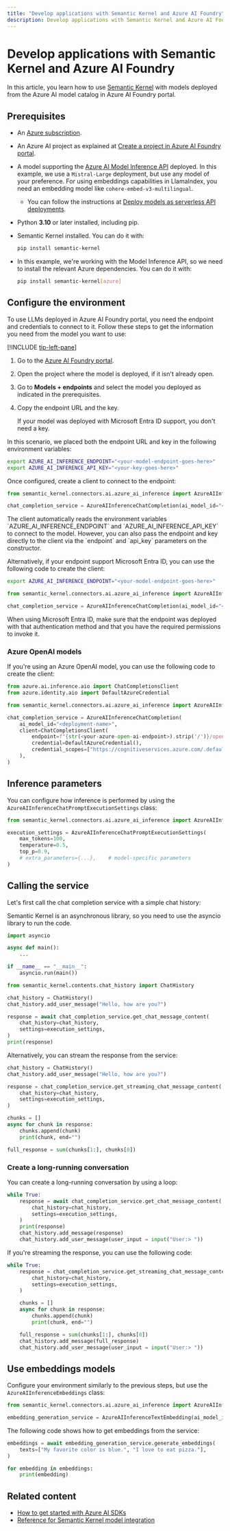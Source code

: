 ```yaml
---
title: "Develop applications with Semantic Kernel and Azure AI Foundry"
description: Develop applications with Semantic Kernel and Azure AI Foundry.
---
```


# Develop applications with Semantic Kernel and Azure AI Foundry

In this article, you learn how to use [Semantic Kernel](/semantic-kernel/overview/) with models deployed from the Azure AI model catalog in Azure AI Foundry portal.

## Prerequisites

- An [Azure subscription](https://azure.microsoft.com).
- An Azure AI project as explained at [Create a project in Azure AI Foundry portal](../create-projects).
- A model supporting the [Azure AI Model Inference API](../../../ai-foundry/model-inference/reference/reference-model-inference-api.md?tabs=python) deployed. In this example, we use a `Mistral-Large` deployment, but use any model of your preference. For using embeddings capabilities in LlamaIndex, you need an embedding model like `cohere-embed-v3-multilingual`.

  - You can follow the instructions at [Deploy models as serverless API deployments](../deploy-models-serverless).

- Python **3.10** or later installed, including pip.
- Semantic Kernel installed. You can do it with:

    ```bash
    pip install semantic-kernel
    ```

- In this example, we're working with the Model Inference API, so we need to install the relevant Azure dependencies. You can do it with:

    ```bash
    pip install semantic-kernel[azure]
    ```

## Configure the environment

To use LLMs deployed in Azure AI Foundry portal, you need the endpoint and credentials to connect to it. Follow these steps to get the information you need from the model you want to use:

[!INCLUDE [tip-left-pane](../../includes/tip-left-pane)]

1. Go to the [Azure AI Foundry portal](https://ai.azure.com/?cid=learnDocs).
1. Open the project where the model is deployed, if it isn't already open.
1. Go to **Models + endpoints** and select the model you deployed as indicated in the prerequisites.
1. Copy the endpoint URL and the key.

    <Tip>
    If your model was deployed with Microsoft Entra ID support, you don't need a key.
    </Tip>

In this scenario, we placed both the endpoint URL and key in the following environment variables:

```bash
export AZURE_AI_INFERENCE_ENDPOINT="<your-model-endpoint-goes-here>"
export AZURE_AI_INFERENCE_API_KEY="<your-key-goes-here>"
```

Once configured, create a client to connect to the endpoint:

```python
from semantic_kernel.connectors.ai.azure_ai_inference import AzureAIInferenceChatCompletion

chat_completion_service = AzureAIInferenceChatCompletion(ai_model_id="<deployment-name>")
```

<Tip>
The client automatically reads the environment variables `AZURE_AI_INFERENCE_ENDPOINT` and `AZURE_AI_INFERENCE_API_KEY` to connect to the model. However, you can also pass the endpoint and key directly to the client via the `endpoint` and `api_key` parameters on the constructor.
</Tip>

Alternatively, if your endpoint support Microsoft Entra ID, you can use the following code to create the client:

```bash
export AZURE_AI_INFERENCE_ENDPOINT="<your-model-endpoint-goes-here>"
```

```python
from semantic_kernel.connectors.ai.azure_ai_inference import AzureAIInferenceChatCompletion

chat_completion_service = AzureAIInferenceChatCompletion(ai_model_id="<deployment-name>")
```

<Note>
When using Microsoft Entra ID, make sure that the endpoint was deployed with that authentication method and that you have the required permissions to invoke it.
</Note>

### Azure OpenAI models

If you're using an Azure OpenAI model, you can use the following code to create the client:

```python
from azure.ai.inference.aio import ChatCompletionsClient
from azure.identity.aio import DefaultAzureCredential

from semantic_kernel.connectors.ai.azure_ai_inference import AzureAIInferenceChatCompletion

chat_completion_service = AzureAIInferenceChatCompletion(
    ai_model_id="<deployment-name>",
    client=ChatCompletionsClient(
        endpoint=f"{str(<your-azure-open-ai-endpoint>).strip('/')}/openai/deployments/{<deployment_name>}",
        credential=DefaultAzureCredential(),
        credential_scopes=["https://cognitiveservices.azure.com/.default"],
    ),
)
```

## Inference parameters

You can configure how inference is performed by using the `AzureAIInferenceChatPromptExecutionSettings` class:

```python
from semantic_kernel.connectors.ai.azure_ai_inference import AzureAIInferenceChatPromptExecutionSettings

execution_settings = AzureAIInferenceChatPromptExecutionSettings(
    max_tokens=100,
    temperature=0.5,
    top_p=0.9,
    # extra_parameters={...},    # model-specific parameters
)
```

## Calling the service

Let's first call the chat completion service with a simple chat history:

<Tip>
Semantic Kernel is an asynchronous library, so you need to use the asyncio library to run the code.

```python
import asyncio

async def main():
    ...

if __name__ == "__main__":
    asyncio.run(main())
```
</Tip>

```python
from semantic_kernel.contents.chat_history import ChatHistory

chat_history = ChatHistory()
chat_history.add_user_message("Hello, how are you?")

response = await chat_completion_service.get_chat_message_content(
    chat_history=chat_history,
    settings=execution_settings,
)
print(response)
```

Alternatively, you can stream the response from the service:

```python
chat_history = ChatHistory()
chat_history.add_user_message("Hello, how are you?")

response = chat_completion_service.get_streaming_chat_message_content(
    chat_history=chat_history,
    settings=execution_settings,
)

chunks = []
async for chunk in response:
    chunks.append(chunk)
    print(chunk, end="")

full_response = sum(chunks[1:], chunks[0])
```

### Create a long-running conversation

You can create a long-running conversation by using a loop:

```python
while True:
    response = await chat_completion_service.get_chat_message_content(
        chat_history=chat_history,
        settings=execution_settings,
    )
    print(response)
    chat_history.add_message(response)
    chat_history.add_user_message(user_input = input("User:> "))
```

If you're streaming the response, you can use the following code:

```python
while True:
    response = chat_completion_service.get_streaming_chat_message_content(
        chat_history=chat_history,
        settings=execution_settings,
    )

    chunks = []
    async for chunk in response:
        chunks.append(chunk)
        print(chunk, end="")

    full_response = sum(chunks[1:], chunks[0])
    chat_history.add_message(full_response)
    chat_history.add_user_message(user_input = input("User:> "))
```

## Use embeddings models

Configure your environment similarly to the previous steps, but use the `AzureAIInferenceEmbeddings` class:

```python
from semantic_kernel.connectors.ai.azure_ai_inference import AzureAIInferenceTextEmbedding

embedding_generation_service = AzureAIInferenceTextEmbedding(ai_model_id="<deployment-name>")
```

The following code shows how to get embeddings from the service:

```python
embeddings = await embedding_generation_service.generate_embeddings(
    texts=["My favorite color is blue.", "I love to eat pizza."],
)

for embedding in embeddings:
    print(embedding)
```

## Related content

- [How to get started with Azure AI SDKs](sdk-overview)
- [Reference for Semantic Kernel model integration](/semantic-kernel/concepts/ai-services/)
